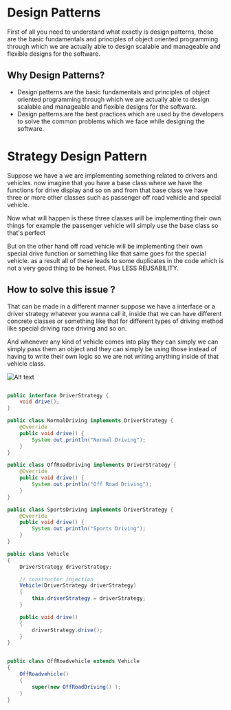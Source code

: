 # Design Patterns

First of all you need to understand what exactly is design patterns, those are the basic fundamentals and principles of object oriented programming through which we are actually able to design scalable and manageable and flexible designs for the software.

## Why Design Patterns?

- Design patterns are the basic fundamentals and principles of object oriented programming through which we are actually able to design scalable and manageable and flexible designs for the software.
- Design patterns are the best practices which are used by the developers to solve the common problems which we face while designing the software.

# Strategy Design Pattern

Suppose we have a we are implementing something related to drivers and vehicles. now imagine that you have a base class where we have the functions for drive display and so on and from that base class we have three or more other classes such as passenger off road vehicle and special vehicle.

Now what will happen is these three classes will be implementing their own things for example the passenger vehicle will simply use the base class so that's perfect

But on the other hand off road vehicle will be implementing their own special drive function or something like that same goes for the special vehicle. as a result all of these leads to some duplicates in the code which is not a very good thing to be honest. Plus LESS REUSABILITY.

## How to solve this issue ?

That can be made in a different manner suppose we have a interface or a driver strategy whatever you wanna call it, inside that we can have different concrete classes or something like that for different types of driving method like special driving race driving and so on.

And whenever any kind of vehicle comes into play they can simply we can simply pass them an object and they can simply be using those instead of having to write their own logic so we are not writing anything inside of that vehicle class.

![Alt text](https://i.ibb.co/G5Qt58m/Screenshot-1.png)

```java

public interface DriverStrategy {
    void drive();
}

public class NormalDriving implements DriverStrategy {
    @Override
    public void drive() {
        System.out.println("Normal Driving");
    }
}

public class OffRoadDriving implements DriverStrategy {
    @Override
    public void drive() {
        System.out.println("Off Road Driving");
    }
}

public class SportsDriving implements DriverStrategy {
    @Override
    public void drive() {
        System.out.println("Sports Driving");
    }
}

public class Vehicle
{
    DriverStrategy driverStrategy;

    // constructor injection
    Vehicle(DriverStrategy driverStrategy)
    {
        this.driverStrategy = driverStrategy;
    }

    public void drive()
    {
        driverStrategy.drive();
    }
}


public class OffRoadvehicle extends Vehicle
{
    OffRoadvehicle()
    {
        super(new OffRoadDriving() );
    }
}

```

